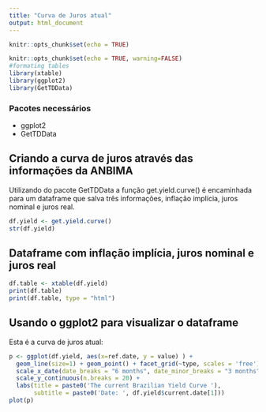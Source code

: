 ```yaml
---
title: "Curva de Juros atual"
output: html_document
---
```


```r
knitr::opts_chunk$set(echo = TRUE)
```
[//]:```{r message=FALSE}
[//]:source("/home/ideapad/Documentos/RStudio/BRYieldCurve/BRYieldCurve/current yield curve.R")
[//]:```

```r
knitr::opts_chunk$set(echo = TRUE, warning=FALSE)
#formating tables
library(xtable)
library(ggplot2)
library(GetTDData)
```

### Pacotes necessários
* ggplot2
* GetTDData

## Criando a curva de juros através das informações da ANBIMA

Utilizando do pacote GetTDData a função get.yield.curve() é encaminhada para um dataframe que salva três informações, inflação implícia, juros nominal e juros real.

```r
df.yield <- get.yield.curve()
str(df.yield)
```

## Dataframe com inflação implícia, juros nominal e juros real
```r
df.table <- xtable(df.yield)
print(df.table)
print(df.table, type = "html")
```

## Usando o ggplot2 para visualizar o dataframe

Esta é a curva de juros atual:

```r
p <- ggplot(df.yield, aes(x=ref.date, y = value) ) +
  geom_line(size=1) + geom_point() + facet_grid(~type, scales = 'free') + 
  scale_x_date(date_breaks = "6 months", date_minor_breaks = "3 months", date_labels = "'%y") +
  scale_y_continuous(n.breaks = 20) +
  labs(title = paste0('The current Brazilian Yield Curve '),
       subtitle = paste0('Date: ', df.yield$current.date[1]))     
plot(p)
```

[//]: Note that the `echo = FALSE` parameter was added to the code chunk to prevent printing of the R code that generated the plot.
